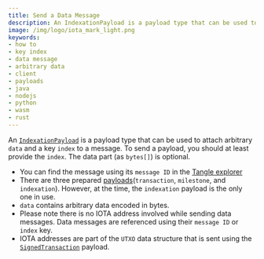 ```yaml
---
title: Send a Data Message
description: An IndexationPayload is a payload type that can be used to attach arbitrary data and a key index to a message.
image: /img/logo/iota_mark_light.png
keywords:
- how to
- key index
- data message
- arbitrary data
- client
- payloads
- java
- nodejs
- python
- wasm
- rust
---
```


An [`IndexationPayload`](../key_concepts/messages_payloads_and_transactions.md#indexationpayload) is a payload type that can be used to attach arbitrary `data`
and a key `index` to a message. To send a payload, you should  at least provide the `index`. The data part
(as `bytes[]`) is optional.


<Tabs groupId="language">
  <TabItem value="java" label="Java">
    <JavaDataMessage />
  </TabItem>
  <TabItem value="nodejs" label="Nodejs">
    <NodejsGetDataMessage />
  </TabItem>
  <TabItem value="python" label="Python">
    <PythonGetDataMessage />
  </TabItem>
  <TabItem value="rust" label="Rust">
    <RustGetDataMessage />
  </TabItem>
  <TabItem value="wasm" label="Wasm">
    <WasmGetDataMessage />
  </TabItem>
</Tabs>


- You can find the message using its `message ID` in the
  [Tangle explorer](https://explorer.iota.org/devnet/message/8d4fa37be3c00691131c2c3e03e7b8b956c9118a2ce4be3a8597d51d82ed2de9)
- There are three prepared [payloads](../key_concepts/messages_payloads_and_transactions.md#corepayloads)(`transaction`, `milestone`, and `indexation`). However, at the time, the `indexation`
  payload is the only one in use.
- `data` contains arbitrary data encoded in bytes.
- Please note there is no IOTA address involved while sending data messages. Data messages are referenced using their
  `message ID` or `index` key.
- IOTA addresses are part of the `UTXO` data structure that is sent using the [`SignedTransaction`](./../key_concepts/messages_payloads_and_transactions#signedtransaction)
  payload.
